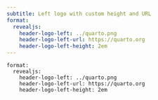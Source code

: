```yaml
---
subtitle: Left logo with custom height and URL
format:
  revealjs:
    header-logo-left: ../quarto.png
    header-logo-left-url: https://quarto.org
    header-logo-left-height: 2em
---
```


```
format:
  revealjs:
    header-logo-left: ../quarto.png
    header-logo-left-url: https://quarto.org
    header-logo-left-height: 2em
```
